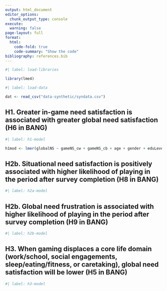 ```yaml
---
output: html_document
editor_options: 
  chunk_output_type: console
execute: 
  warning: false
page-layout: full
format:
  html:
    code-fold: true
    code-summary: "Show the code"
bibliography: references.bib
---
```


```r
#| label: load-libraries

library(lme4)

```

```r
#| label: load-data

dat <- read_csv("data-synthetic/syndata.csv")
```


## H1. Greater in-game need satisfaction is associated with greater global need satisfaction (H6 in BANG)

```r
#| label: h1-model

h1mod <- lmer(globalNS ~ gameNS_cw + gameNS_cb + age + gender + eduLevel + employment + (1 + gameNS_cw|id), data = dat)

```


## H2b. Situational need satisfaction is positively associated with higher likelihood of playing in the period after survey completion (H8 in BANG)

```r
#| label: h2a-model


```



## H2b. Global need frustration is associated with higher likelihood of playing in the period after survey completion (H9 in BANG)

```r
#| label: h2b-model


```


## H3. When gaming displaces a core life domain (work/school, social engagements, sleep/eating/fitness, or caretaking), global need satisfaction will be lower (H5 in BANG)


```r
#| label: h3-model


```
